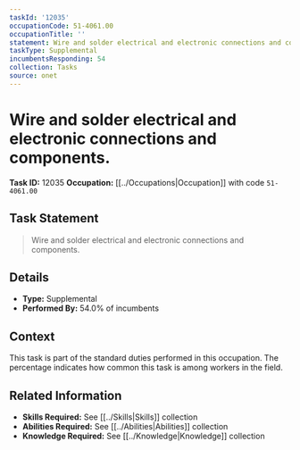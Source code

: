 ```yaml
---
taskId: '12035'
occupationCode: 51-4061.00
occupationTitle: ''
statement: Wire and solder electrical and electronic connections and components.
taskType: Supplemental
incumbentsResponding: 54
collection: Tasks
source: onet
---
```

# Wire and solder electrical and electronic connections and components.

**Task ID:** 12035
**Occupation:** [[../Occupations|Occupation]] with code `51-4061.00`

## Task Statement

> Wire and solder electrical and electronic connections and components.

## Details

- **Type:** Supplemental
- **Performed By:** 54.0% of incumbents

## Context

This task is part of the standard duties performed in this occupation. The percentage indicates how common this task is among workers in the field.

## Related Information

- **Skills Required:** See [[../Skills|Skills]] collection
- **Abilities Required:** See [[../Abilities|Abilities]] collection
- **Knowledge Required:** See [[../Knowledge|Knowledge]] collection
